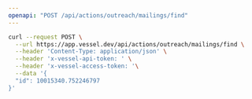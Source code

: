 ```yaml
---
openapi: "POST /api/actions/outreach/mailings/find"
---
```


<RequestExample>

```bash Request
curl --request POST \
  --url https://app.vessel.dev/api/actions/outreach/mailings/find \
  --header 'Content-Type: application/json' \
  --header 'x-vessel-api-token: ' \
  --header 'x-vessel-access-token: '\
  --data '{
  "id": 10015340.752246797
}'
```

</RequestExample>
